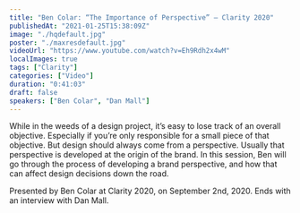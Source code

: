 ```yaml
---
title: "Ben Colar: “The Importance of Perspective” — Clarity 2020"
publishedAt: "2021-01-25T15:38:09Z"
image: "./hqdefault.jpg"
poster: "./maxresdefault.jpg"
videoUrl: "https://www.youtube.com/watch?v=Eh9Rdh2x4wM"
localImages: true
tags: ["Clarity"]
categories: ["Video"]
duration: "0:41:03"
draft: false
speakers: ["Ben Colar", "Dan Mall"]
---
```


While in the weeds of a design project, it’s easy to lose track of an overall objective. Especially if you’re only responsible for a small piece of that objective. But design should always come from a perspective. Usually that perspective is developed at the origin of the brand. In this session, Ben will go through the process of developing a brand perspective, and how that can affect design decisions down the road.

Presented by Ben Colar at Clarity 2020, on September 2nd, 2020. Ends with an interview with Dan Mall.
